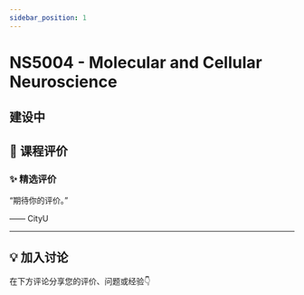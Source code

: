 ```yaml
---
sidebar_position: 1
---
```



# NS5004 - Molecular and Cellular Neuroscience

## 建设中

## **💬 课程评价**

### ✨ **精选评价**
<div className={commentStyles.commentBox}>
    <p className={commentStyles.commentText}>
        “期待你的评价。”
    </p>
    <p className={commentStyles.commentAuthor}>—— CityU</p>
</div>

---

## **💡 加入讨论**

在下方评论分享您的评价、问题或经验👇
<Utterances />
